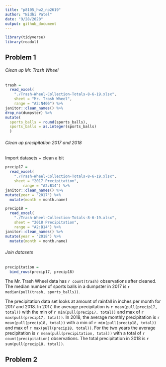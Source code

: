 ```yaml
---
title: "p8105_hw2_np2619"
author: "Nidhi Patel"
date: "9/28/2020"
output: github_document
---
```


```r
library(tidyverse)
library(readxl)
```


## Problem 1
###### Clean up Mr. Trash Wheel
```r
trash = 
  read_excel(
    "./Trash-Wheel-Collection-Totals-8-6-19.xlsx", 
    sheet = "Mr. Trash Wheel",
    range = "A2:N406") %>%
janitor::clean_names() %>%
drop_na(dumpster) %>%
mutate(
  sports_balls = round(sports_balls),
  sports_balls = as.integer(sports_balls)
  )


```

###### Clean up precipitation 2017 and 2018

Import datasets + clean a bit

```r
precip17 = 
  read_excel(
    "./Trash-Wheel-Collection-Totals-8-6-19.xlsx", 
    sheet = "2017 Precipitation",
        range = "A2:B14") %>%
janitor::clean_names() %>% 
mutate(year = "2017") %>% 
  mutate(month = month.name)

precip18 = 
  read_excel(
    "./Trash-Wheel-Collection-Totals-8-6-19.xlsx", 
    sheet = "2018 Precipitation",
    range = "A2:B14") %>%
janitor::clean_names() %>% 
mutate(year = "2018") %>% 
  mutate(month = month.name)

```

###### Join datasets

```r
precipitation = 
  bind_rows(precip17, precip18)
```

The Mr. Trash Wheel data has `r count(trash)` observations after cleaned.  The median number of sports balls in a dumpster in 2017 is `r median(pull(trash, sports_balls))`. 

The precipitation data set looks at amount of rainfall in inches per month for 2017 and 2018.  In 2017, the average precipitation is `r mean(pull(precip17, total))` with the min of `r min(pull(precip17, total))` and max of `r max(pull(precip17, total))`. In 2018, the average monthly precipitation is `r mean(pull(precip18, total))` with a min of `r min(pull(precip18, total))` and max of `r max(pull(precip18, total))`.  For the two years the average precipitation is `r mean(pull(precipitation, total))` with a total of `r count(precipitation)` observations.  The total precipitation in 2018 is `r sum(pull(precip18, total))`.


## Problem 2



